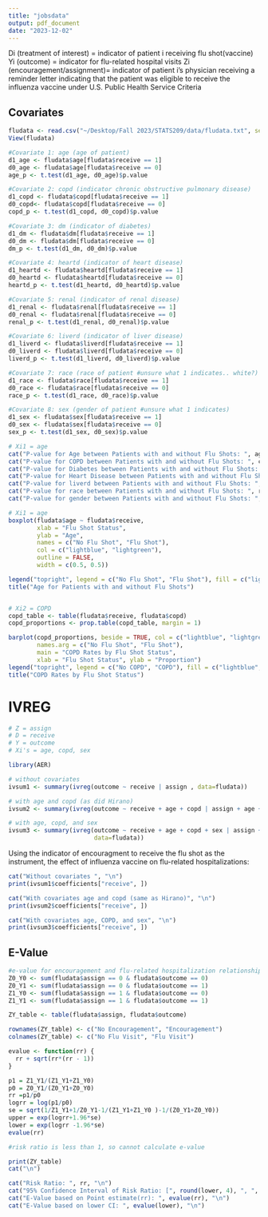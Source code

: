 ```yaml
---
title: "jobsdata"
output: pdf_document
date: "2023-12-02"
---
```

Di (treatment of interest) = indicator of patient i receiving flu shot(vaccine)
Yi (outcome) = indicator for flu-related hospital visits
Zi  (encouragement/assignment)= indicator of patient i's physician receiving a reminder letter indicating that the patient was eligible to receive the influenza vaccine under U.S. Public Health Service Criteria

## Covariates
```r

fludata <- read.csv("~/Desktop/Fall 2023/STATS209/data/fludata.txt", sep="")
View(fludata)

#Covariate 1: age (age of patient)
d1_age <- fludata$age[fludata$receive == 1]
d0_age <- fludata$age[fludata$receive == 0] 
age_p <- t.test(d1_age, d0_age)$p.value

#Covariate 2: copd (indicator chronic obstructive pulmonary disease)
d1_copd <- fludata$copd[fludata$receive == 1]
d0_copd<- fludata$copd[fludata$receive == 0] 
copd_p <- t.test(d1_copd, d0_copd)$p.value

#Covariate 3: dm (indicator of diabetes)
d1_dm <- fludata$dm[fludata$receive == 1]
d0_dm <- fludata$dm[fludata$receive == 0] 
dm_p <- t.test(d1_dm, d0_dm)$p.value

#Covariate 4: heartd (indicator of heart disease)
d1_heartd <- fludata$heartd[fludata$receive == 1]
d0_heartd <- fludata$heartd[fludata$receive == 0] 
heartd_p <- t.test(d1_heartd, d0_heartd)$p.value

#Covariate 5: renal (indicator of renal disease)
d1_renal <- fludata$renal[fludata$receive == 1]
d0_renal <- fludata$renal[fludata$receive == 0] 
renal_p <- t.test(d1_renal, d0_renal)$p.value

#Covariate 6: liverd (indicator of liver disease)
d1_liverd <- fludata$liverd[fludata$receive == 1]
d0_liverd <- fludata$liverd[fludata$receive == 0] 
liverd_p <- t.test(d1_liverd, d0_liverd)$p.value

#Covariate 7: race (race of patient #unsure what 1 indicates.. white?)
d1_race <- fludata$race[fludata$receive == 1]
d0_race <- fludata$race[fludata$receive == 0] 
race_p <- t.test(d1_race, d0_race)$p.value

#Covariate 8: sex (gender of patient #unsure what 1 indicates)
d1_sex <- fludata$sex[fludata$receive == 1]
d0_sex <- fludata$sex[fludata$receive == 0] 
sex_p <- t.test(d1_sex, d0_sex)$p.value

```


```r
# Xi1 = age
cat("P-value for Age between Patients with and without Flu Shots: ", age_p, "\n")
cat("P-value for COPD between Patients with and without Flu Shots: ", copd_p, "\n")
cat("P-value for Diabetes between Patients with and without Flu Shots: ", dm_p, "\n")
cat("P-value for Heart Disease between Patients with and without Flu Shots: ", heartd_p, "\n")
cat("P-value for liverd between Patients with and without Flu Shots: ", liverd_p, "\n")
cat("P-value for race between Patients with and without Flu Shots: ", race_p, "\n")
cat("P-value for gender between Patients with and without Flu Shots: ", sex_p, "\n")
```

```r
# Xi1 = age
boxplot(fludata$age ~ fludata$receive,
        xlab = "Flu Shot Status",
        ylab = "Age",
        names = c("No Flu Shot", "Flu Shot"),
        col = c("lightblue", "lightgreen"),
        outline = FALSE,
        width = c(0.5, 0.5))  

legend("topright", legend = c("No Flu Shot", "Flu Shot"), fill = c("lightblue", "lightgreen"))
title("Age for Patients with and without Flu Shots")


# Xi2 = COPD
copd_table <- table(fludata$receive, fludata$copd)
copd_proportions <- prop.table(copd_table, margin = 1)

barplot(copd_proportions, beside = TRUE, col = c("lightblue", "lightgreen"),
        names.arg = c("No Flu Shot", "Flu Shot"),
        main = "COPD Rates by Flu Shot Status",
        xlab = "Flu Shot Status", ylab = "Proportion")
legend("topright", legend = c("No COPD", "COPD"), fill = c("lightblue", "lightgreen"))
title("COPD Rates by Flu Shot Status")

```

\pagebreak
# IVREG
```r
# Z = assign
# D = receive
# Y = outcome
# Xi's = age, copd, sex

library(AER)

# without covariates
ivsum1 <- summary(ivreg(outcome ~ receive | assign , data=fludata))

# with age and copd (as did Hirano)
ivsum2 <- summary(ivreg(outcome ~ receive + age + copd | assign + age + copd, data=fludata))

# with age, copd, and sex
ivsum3 <- summary(ivreg(outcome ~ receive + age + copd + sex | assign + age + copd + sex, 
                        data=fludata))

```

Using the indicator of encouragment to receive the flu shot as the instrument, the effect of influenza vaccine on flu-related hospitalizations:
```r
cat("Without covariates ", "\n")
print(ivsum1$coefficients["receive", ])

cat("With covariates age and copd (same as Hirano)", "\n")
print(ivsum2$coefficients["receive", ])

cat("With covariates age, COPD, and sex", "\n")
print(ivsum3$coefficients["receive", ])
```
## E-Value
```r
#e-value for encouragement and flu-related hospitalization relationship
Z0_Y0 <- sum(fludata$assign == 0 & fludata$outcome == 0) 
Z0_Y1 <- sum(fludata$assign == 0 & fludata$outcome == 1)
Z1_Y0 <- sum(fludata$assign == 1 & fludata$outcome == 0) 
Z1_Y1 <- sum(fludata$assign == 1 & fludata$outcome == 1)

ZY_table <- table(fludata$assign, fludata$outcome)

rownames(ZY_table) <- c("No Encouragement", "Encouragement")
colnames(ZY_table) <- c("No Flu Visit", "Flu Visit")

evalue <- function(rr) {
  rr + sqrt(rr*(rr - 1)) 
}

p1 = Z1_Y1/(Z1_Y1+Z1_Y0)
p0 = Z0_Y1/(Z0_Y1+Z0_Y0) 
rr =p1/p0
logrr = log(p1/p0)
se = sqrt(1/Z1_Y1+1/Z0_Y1-1/(Z1_Y1+Z1_Y0 )-1/(Z0_Y1+Z0_Y0))
upper = exp(logrr+1.96*se)
lower = exp(logrr -1.96*se)
evalue(rr)

#risk ratio is less than 1, so cannot calculate e-value

```

```r
print(ZY_table)
cat("\n")

cat("Risk Ratio: ", rr, "\n")
cat("95% Confidence Interval of Risk Ratio: [", round(lower, 4), ", ", round(upper, 4), "]\n")
cat("E-Value based on Point estimate(rr): ", evalue(rr), "\n")
cat("E-Value based on lower CI: ", evalue(lower), "\n")



```